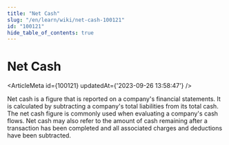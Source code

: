 ```yaml
---
title: "Net Cash"
slug: "/en/learn/wiki/net-cash-100121"
id: "100121"
hide_table_of_contents: true
---
```



# Net Cash

<ArticleMeta id={100121} updatedAt={'2023-09-26 13:58:47'} />
<div className='border-solid border-b border-t-0 my-4 border-[var(--ifm-color-gray-300)]' />

Net cash is a figure that is reported on a company's financial statements. It is calculated by subtracting a company's total liabilities from its total cash. The net cash figure is commonly used when evaluating a company's cash flows. Net cash may also refer to the amount of cash remaining after a transaction has been completed and all associated charges and deductions have been subtracted.
